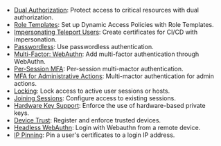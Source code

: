 - [Dual Authorization](../zero-trust-access/access-controls/guides/dual-authz.mdx): Protect access to critical resources with dual authorization.
- [Role Templates](../zero-trust-access/access-controls/guides/role-templates.mdx): Set up Dynamic Access Policies with Role Templates.
- [Impersonating Teleport Users](../zero-trust-access/access-controls/guides/impersonation.mdx): Create certificates for CI/CD with impersonation.
- [Passwordless](../zero-trust-access/access-controls/guides/passwordless.mdx): Use passwordless authentication.
- [Multi-Factor: WebAuthn](../zero-trust-access/access-controls/guides/webauthn.mdx): Add multi-factor authentication through WebAuthn.
- [Per-Session MFA](../zero-trust-access/access-controls/guides/per-session-mfa.mdx): Per-session multi-mactor authentication.
- [MFA for Administrative Actions](../zero-trust-access/access-controls/guides/mfa-for-admin-actions.mdx): Multi-mactor authentication for admin actions.
- [Locking](../identity-governance/locking.mdx): Lock access to active user sessions or hosts.
- [Joining Sessions](../zero-trust-access/access-controls/guides/joining-sessions.mdx): Configure access to existing sessions.
- [Hardware Key Support](../zero-trust-access/access-controls/guides/hardware-key-support.mdx): Enforce the use of hardware-based private keys.
- [Device Trust](../identity-governance/device-trust/guide.mdx): Register and enforce trusted devices.
- [Headless WebAuthn](../zero-trust-access/access-controls/guides/headless.mdx): Login with Webauthn from a remote device.
- [IP Pinning](../zero-trust-access/access-controls/guides/ip-pinning.mdx): Pin a user's certificates to a login IP address.
